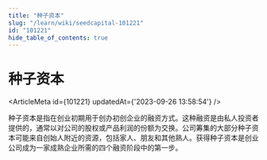 ```yaml
---
title: "种子资本"
slug: "/learn/wiki/seedcapital-101221"
id: "101221"
hide_table_of_contents: true
---
```



# 种子资本

<ArticleMeta id={101221} updatedAt={'2023-09-26 13:58:54'} />
<div className='border-solid border-b border-t-0 my-4 border-[var(--ifm-color-gray-300)]' />

种子资本是指在创业初期用于创办初创企业的融资方式。这种融资是由私人投资者提供的，通常以对公司的股权或产品利润的份额为交换。公司筹集的大部分种子资本可能来自创始人附近的资源，包括家人、朋友和其他熟人。获得种子资本是创业公司成为一家成熟企业所需的四个融资阶段中的第一步。
